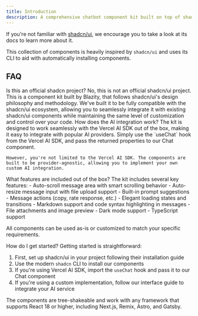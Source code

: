 ```yaml
---
title: Introduction
description: A comprehensive chatbot component kit built on top of shadcn/ui ecosystem.
---
```


If you're not familiar with [shadcn/ui](https://ui.shadcn.com/), we encourage you to take a look at its docs to learn more about it.

This collection of components is heavily inspired by `shadcn/ui` and uses its CLI to aid with automatically installing components.

## FAQ

<Accordion type="multiple">

<AccordionItem value="faq-1">
  <AccordionTrigger>Is this an official shadcn project?</AccordionTrigger>
  <AccordionContent>
    No, this is not an official shadcn/ui project. This is a component kit built
    by Blazity, that follows shadcn/ui's design philosophy and methodology.
    We've built it to be fully compatible with the shadcn/ui ecosystem, allowing
    you to seamlessly integrate it with existing shadcn/ui components while
    maintaining the same level of customization and control over your code.
  </AccordionContent>
</AccordionItem>

<AccordionItem value="faq-2">
  <AccordionTrigger>
    How does the AI integration work?
  </AccordionTrigger>
  <AccordionContent>
    The kit is designed to work seamlessly with the Vercel AI SDK out of the box, making it easy to integrate with popular AI providers. Simply use the `useChat` hook from the Vercel AI SDK, and pass the returned properties to our Chat component.

    However, you're not limited to the Vercel AI SDK. The components are built to be provider-agnostic, allowing you to implement your own custom AI integration.

  </AccordionContent>
</AccordionItem>

<AccordionItem value="faq-3">
<AccordionTrigger>
What features are included out of the box?
</AccordionTrigger>
<AccordionContent>
The kit includes several key features:
- Auto-scroll message area with smart scrolling behavior
- Auto-resize message input with file upload support
- Built-in prompt suggestions
- Message actions (copy, rate response, etc.)
- Elegant loading states and transitions
- Markdown support and code syntax highlighting in messages
- File attachments and image preview
- Dark mode support
- TypeScript support

All components can be used as-is or customized to match your specific requirements.

</AccordionContent>
</AccordionItem>

<AccordionItem value="faq-4">
	<AccordionTrigger>
	How do I get started?
	</AccordionTrigger>
	<AccordionContent>
Getting started is straightforward:

1. First, set up shadcn/ui in your project following their installation guide
2. Use the modern `shadcn` CLI to install our components
3. If you're using Vercel AI SDK, import the `useChat` hook and pass it to our Chat component
4. If you're using a custom implementation, follow our interface guide to integrate your AI service

The components are tree-shakeable and work with any framework that supports React 18 or higher, including Next.js, Remix, Astro, and Gatsby.

</AccordionContent>

</AccordionItem>

</Accordion>
